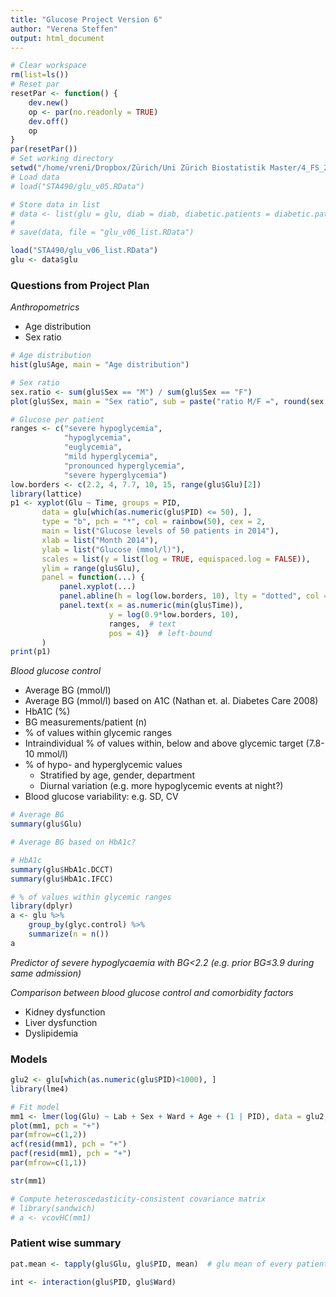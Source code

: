 ```yaml
---
title: "Glucose Project Version 6"
author: "Verena Steffen"
output: html_document
---
```


```r
# Clear workspace
rm(list=ls())
# Reset par
resetPar <- function() {
    dev.new()
    op <- par(no.readonly = TRUE)
    dev.off()
    op
}
par(resetPar())
# Set working directory
setwd("/home/vreni/Dropbox/Zürich/Uni Zürich Biostatistik Master/4_FS_2016/STA490_StatisticalConsulting")
# Load data
# load("STA490/glu_v05.RData")

# Store data in list
# data <- list(glu = glu, diab = diab, diabetic.patients = diabetic.patients, npatients = npatients, outliers = outliers, percent.outliers = percent.outliers, total = total)
# 
# save(data, file = "glu_v06_list.RData")

load("STA490/glu_v06_list.RData")
glu <- data$glu
```

### Questions from Project Plan

*Anthropometrics*

- Age distribution
- Sex ratio

```r
# Age distribution
hist(glu$Age, main = "Age distribution")

# Sex ratio
sex.ratio <- sum(glu$Sex == "M") / sum(glu$Sex == "F")
plot(glu$Sex, main = "Sex ratio", sub = paste("ratio M/F =", round(sex.ratio,2)))

# Glucose per patient
ranges <- c("severe hypoglycemia", 
            "hypoglycemia",
            "euglycemia",
            "mild hyperglycemia",
            "pronounced hyperglycemia",
            "severe hyperglycemia")
low.borders <- c(2.2, 4, 7.7, 10, 15, range(glu$Glu)[2])
library(lattice)
p1 <- xyplot(Glu ~ Time, groups = PID, 
       data = glu[which(as.numeric(glu$PID) <= 50), ], 
       type = "b", pch = "*", col = rainbow(50), cex = 2,
       main = list("Glucose levels of 50 patients in 2014"), 
       xlab = list("Month 2014"),
       ylab = list("Glucose (mmol/l)"),
       scales = list(y = list(log = TRUE, equispaced.log = FALSE)),
       ylim = range(glu$Glu), 
       panel = function(...) {
           panel.xyplot(...)
           panel.abline(h = log(low.borders, 10), lty = "dotted", col = "black")
           panel.text(x = as.numeric(min(glu$Time)), 
                      y = log(0.9*low.borders, 10), 
                      ranges,  # text
                      pos = 4)}  # left-bound
       )
print(p1)
```


*Blood glucose control*

- Average BG (mmol/l)
- Average BG (mmol/l) based on A1C (Nathan et. al. Diabetes Care 2008)
- HbA1C (%)
- BG measurements/patient (n)
- % of values within glycemic ranges
- Intraindividual % of values within, below and above glycemic target (7.8-10 mmol/l)
- % of hypo- and hyperglycemic values
    - Stratified by age, gender, department
    - Diurnal variation (e.g. more hypoglycemic events at night?)
- Blood glucose variability: e.g. SD, CV

```r
# Average BG
summary(glu$Glu)

# Average BG based on HbA1c?

# HbA1c
summary(glu$HbA1c.DCCT)
summary(glu$HbA1c.IFCC)

# % of values within glycemic ranges
library(dplyr)
a <- glu %>% 
    group_by(glyc.control) %>% 
    summarize(n = n())
a

```



*Predictor of severe hypoglycaemia with BG<2.2 (e.g. prior BG≤3.9 during same admission)*

*Comparison between blood glucose control and comorbidity factors*

- Kidney dysfunction
- Liver dysfunction
- Dyslipidemia


### Models

```r
glu2 <- glu[which(as.numeric(glu$PID)<1000), ]
library(lme4)

# Fit model
mm1 <- lmer(log(Glu) ~ Lab + Sex + Ward + Age + (1 | PID), data = glu2, REML = FALSE)
plot(mm1, pch = "+")
par(mfrow=c(1,2))
acf(resid(mm1), pch = "+")
pacf(resid(mm1), pch = "+")
par(mfrow=c(1,1))

str(mm1)

# Compute heteroscedasticity-consistent covariance matrix
# library(sandwich)
# a <- vcovHC(mm1)


```


### Patient wise summary

```r
pat.mean <- tapply(glu$Glu, glu$PID, mean)  # glu mean of every patient

int <- interaction(glu$PID, glu$Ward)


```



